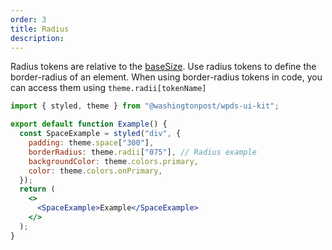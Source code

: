 ```yaml
---
order: 3
title: Radius
description:
---
```


Radius tokens are relative to the [baseSize](/foundations/base).
Use radius tokens to define the border-radius of an element. When using border-radius tokens in code, you can access them using `theme.radii[tokenName]`

```jsx withPreview
import { styled, theme } from "@washingtonpost/wpds-ui-kit";

export default function Example() {
  const SpaceExample = styled("div", {
    padding: theme.space["300"],
    borderRadius: theme.radii["075"], // Radius example
    backgroundColor: theme.colors.primary,
    color: theme.colors.onPrimary,
  });
  return (
    <>
      <SpaceExample>Example</SpaceExample>
    </>
  );
}
```

<Table
  headers={["Name", "Value", "Description"]}
  useTokenData={true}
  data={"radii"}
/>
